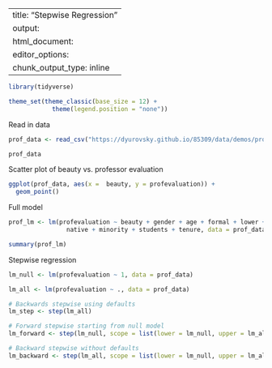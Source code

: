 
---
title: "Stepwise Regression"
output:
  html_document:
editor_options: 
  chunk_output_type: inline
---

```r
library(tidyverse)

theme_set(theme_classic(base_size = 12) + 
            theme(legend.position = "none"))
```

Read in  data
```r
prof_data <- read_csv("https://dyurovsky.github.io/85309/data/demos/prof_data.csv")

prof_data
```

Scatter plot of beauty vs. professor evaluation
```r
ggplot(prof_data, aes(x =  beauty, y = profevaluation)) +
  geom_point()
```

Full model
```r
prof_lm <- lm(profevaluation ~ beauty + gender + age + formal + lower + 
                native + minority + students + tenure, data = prof_data)

summary(prof_lm)
```

Stepwise regression
```r
lm_null <- lm(profevaluation ~ 1, data = prof_data)

lm_all <- lm(profevaluation ~ ., data = prof_data)

# Backwards stepwise using defaults
lm_step <- step(lm_all)

# Forward stepwise starting from null model
lm_forward <- step(lm_null, scope = list(lower = lm_null, upper = lm_all), direction = "forward")

# Backward stepwise without defaults
lm_backward <- step(lm_all, scope = list(lower = lm_null, upper = lm_all), direction = "backward")
```
